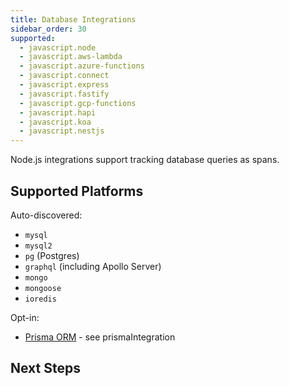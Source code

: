 ```yaml
---
title: Database Integrations
sidebar_order: 30
supported:
  - javascript.node
  - javascript.aws-lambda
  - javascript.azure-functions
  - javascript.connect
  - javascript.express
  - javascript.fastify
  - javascript.gcp-functions
  - javascript.hapi
  - javascript.koa
  - javascript.nestjs
---
```


Node.js integrations support tracking database queries as spans.

## Supported Platforms

Auto-discovered:

- `mysql`
- `mysql2`
- `pg` (Postgres)
- `graphql` (including Apollo Server)
- `mongo`
- `mongoose`
- `ioredis`

Opt-in:

- [Prisma ORM](https://www.prisma.io/) - see <PlatformLink to="/tracing/database/opt-in#prismaintegration">prismaIntegration</PlatformLink>

## Next Steps

<PageGrid />
